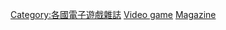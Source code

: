 {{cat main|臺灣電玩雜誌列表}}

[[Category:各國電子遊戲雜誌|Category:各國電子遊戲雜誌]]
[[Category:臺灣雜誌|Video game]]
[[Category:臺灣電子遊戲界|Magazine]]